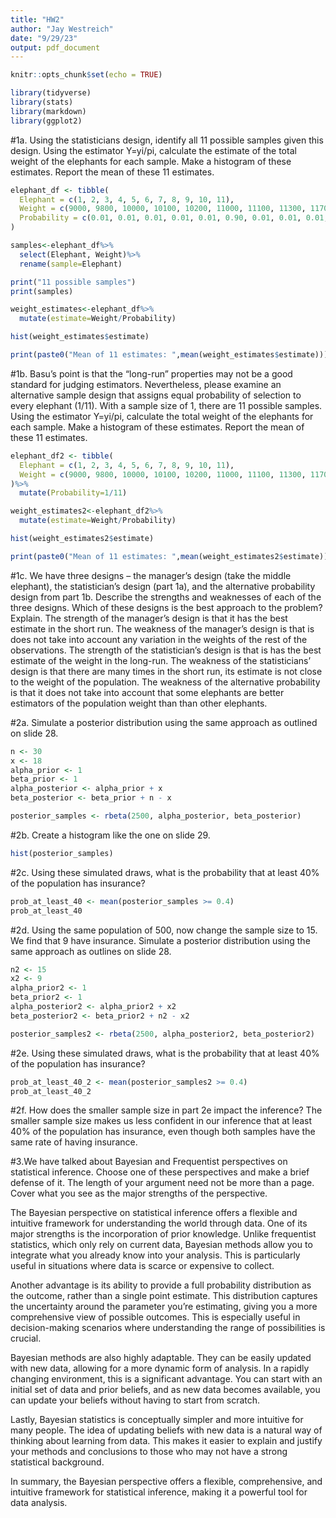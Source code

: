 ```yaml
---
title: "HW2"
author: "Jay Westreich"
date: "9/29/23"
output: pdf_document
---
```


```r
knitr::opts_chunk$set(echo = TRUE)
```

```r
library(tidyverse)
library(stats)
library(markdown)
library(ggplot2)
```

#1a. Using the statisticians design, identify all 11 possible samples given this design. Using the estimator Y=yi/pi, calculate the estimate of the total weight of the elephants for each sample. Make a histogram of these estimates. Report the mean of these 11 estimates.
```r
elephant_df <- tibble(
  Elephant = c(1, 2, 3, 4, 5, 6, 7, 8, 9, 10, 11),
  Weight = c(9000, 9800, 10000, 10100, 10200, 11000, 11100, 11300, 11700, 12200, 13000),
  Probability = c(0.01, 0.01, 0.01, 0.01, 0.01, 0.90, 0.01, 0.01, 0.01, 0.01, 0.01)
)

samples<-elephant_df%>%
  select(Elephant, Weight)%>%
  rename(sample=Elephant)

print("11 possible samples")
print(samples)
```

```r
weight_estimates<-elephant_df%>%
  mutate(estimate=Weight/Probability)

hist(weight_estimates$estimate)

print(paste0("Mean of 11 estimates: ",mean(weight_estimates$estimate)))

```

#1b. Basu’s point is that the “long-run” properties may not be a good standard for judging estimators. Nevertheless, please examine an alternative sample design that assigns equal probability of selection to every elephant (1/11). With a sample size of 1, there are 11 possible samples. Using the estimator Y=yi/pi, calculate the total weight of the elephants for each sample. Make a histogram of these estimates. Report the mean of these 11 estimates.
```r
elephant_df2 <- tibble(
  Elephant = c(1, 2, 3, 4, 5, 6, 7, 8, 9, 10, 11),
  Weight = c(9000, 9800, 10000, 10100, 10200, 11000, 11100, 11300, 11700, 12200, 13000)
)%>%
  mutate(Probability=1/11)

weight_estimates2<-elephant_df2%>%
  mutate(estimate=Weight/Probability)

hist(weight_estimates2$estimate)

print(paste0("Mean of 11 estimates: ",mean(weight_estimates2$estimate)))

```

#1c. We have three designs – the manager’s design (take the middle elephant), the statistician’s design (part 1a), and the alternative probability design from part 1b. Describe the strengths and weaknesses of each of the three designs. Which of these designs is the best approach to the problem? Explain.
The strength of the manager's design is that it has the best estimate in the short run. The weakness of the manager's design is that is does not take into account any variation in the weights of the rest of the observations. The strength of the statistician's design is that is has the best estimate of the weight in the long-run. The weakness of the statisticians' design is that there are many times in the short run, its estimate is not close to the weight of the population. The weakness of the alternative probability is that it does not take into account that some elephants are better estimators of the population weight than than other elephants.

#2a. Simulate a posterior distribution using the same approach as outlined on slide 28.
```r
n <- 30
x <- 18
alpha_prior <- 1
beta_prior <- 1
alpha_posterior <- alpha_prior + x
beta_posterior <- beta_prior + n - x

posterior_samples <- rbeta(2500, alpha_posterior, beta_posterior)
```

#2b. Create a histogram like the one on slide 29.
```r
hist(posterior_samples)
```

#2c. Using these simulated draws, what is the probability that at least 40% of the population has insurance?
```r
prob_at_least_40 <- mean(posterior_samples >= 0.4)
prob_at_least_40
```

#2d. Using the same population of 500, now change the sample size to 15. We find that 9 have insurance. Simulate a posterior distribution using the same approach as outlines on slide 28.
```r
n2 <- 15
x2 <- 9
alpha_prior2 <- 1
beta_prior2 <- 1
alpha_posterior2 <- alpha_prior2 + x2
beta_posterior2 <- beta_prior2 + n2 - x2

posterior_samples2 <- rbeta(2500, alpha_posterior2, beta_posterior2)
```

#2e. Using these simulated draws, what is the probability that at least 40% of the population has insurance?
```r
prob_at_least_40_2 <- mean(posterior_samples2 >= 0.4)
prob_at_least_40_2
```

#2f. How does the smaller sample size in part 2e impact the inference?
The smaller sample size makes us less confident in our inference that at least 40% of the population has insurance, even though both samples have the same rate of having insurance.

#3.We have talked about Bayesian and Frequentist perspectives on statistical inference. Choose one of these perspectives and make a brief defense of it. The length of your argument need not be more than a page. Cover what you see as the major strengths of the perspective.

The Bayesian perspective on statistical inference offers a flexible and intuitive framework for understanding the world through data. One of its major strengths is the incorporation of prior knowledge. Unlike frequentist statistics, which only rely on current data, Bayesian methods allow you to integrate what you already know into your analysis. This is particularly useful in situations where data is scarce or expensive to collect.

Another advantage is its ability to provide a full probability distribution as the outcome, rather than a single point estimate. This distribution captures the uncertainty around the parameter you're estimating, giving you a more comprehensive view of possible outcomes. This is especially useful in decision-making scenarios where understanding the range of possibilities is crucial.

Bayesian methods are also highly adaptable. They can be easily updated with new data, allowing for a more dynamic form of analysis. In a rapidly changing environment, this is a significant advantage. You can start with an initial set of data and prior beliefs, and as new data becomes available, you can update your beliefs without having to start from scratch.

Lastly, Bayesian statistics is conceptually simpler and more intuitive for many people. The idea of updating beliefs with new data is a natural way of thinking about learning from data. This makes it easier to explain and justify your methods and conclusions to those who may not have a strong statistical background.

In summary, the Bayesian perspective offers a flexible, comprehensive, and intuitive framework for statistical inference, making it a powerful tool for data analysis.